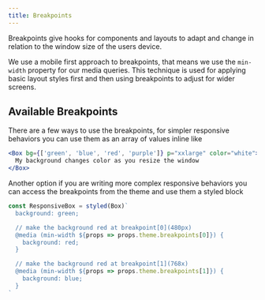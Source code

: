```yaml
---
title: Breakpoints
---
```



Breakpoints give hooks for components and layouts to adapt and change in relation to the window size of the users device.

We use a mobile first approach to breakpoints, that means we use the `min-width` property for our media queries. This technique is used for applying basic layout styles first and then using breakpoints to adjust for wider screens.

## Available Breakpoints

<BreakpointTable />

There are a few ways to use the breakpoints, for simpler responsive behaviors you can use them as an array of values inline like

```jsx
<Box bg={['green', 'blue', 'red', 'purple']} p="xxlarge" color="white">
  My background changes color as you resize the window
</Box>
```

Another option if you are writing more complex responsive behaviors you can access the breakpoints from the theme and use them a styled block

```js static
const ResponsiveBox = styled(Box)`
  background: green;

  // make the background red at breakpoint[0](480px)
  @media (min-width ${props => props.theme.breakpoints[0]}) {
    background: red;
  }

  // make the background red at breakpoint[1](768x)
  @media (min-width ${props => props.theme.breakpoints[1]}) {
    background: blue;
  }
`
```
